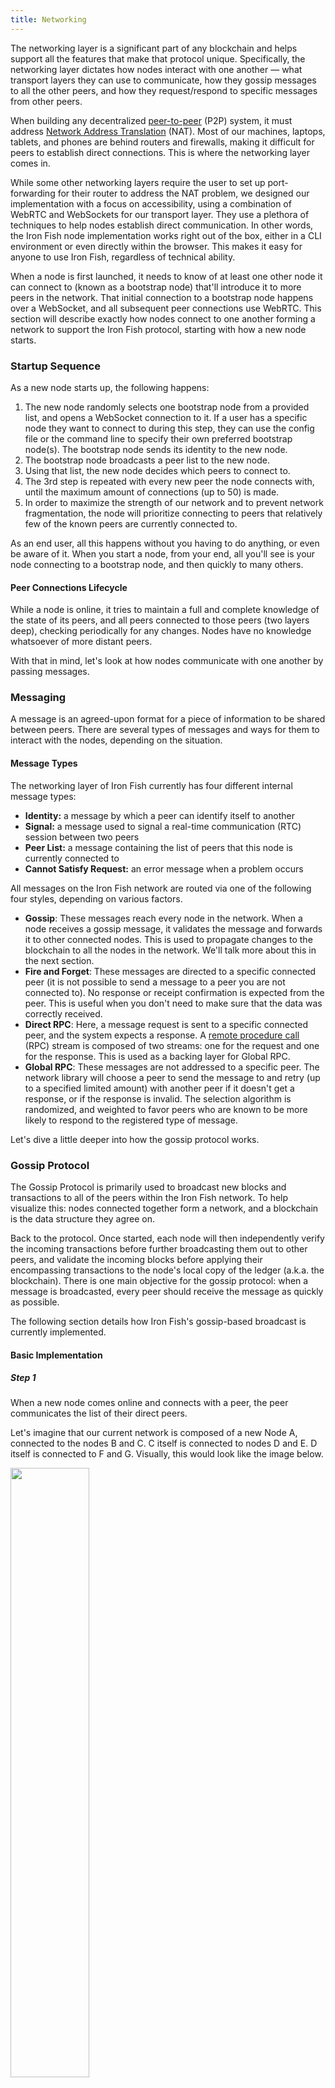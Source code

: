 ```yaml
---
title: Networking
---
```


The networking layer is a significant part of any blockchain and helps support all the features that make that protocol unique. Specifically, the networking layer dictates how nodes interact with one another — what transport layers they can use to communicate, how they gossip messages to all the other peers, and how they request/respond to specific messages from other peers.

When building any decentralized [peer-to-peer](https://en.wikipedia.org/wiki/Peer-to-peer) (P2P) system, it must address [Network Address Translation](https://docs.libp2p.io/concepts/nat/) (NAT). Most of our machines, laptops, tablets, and phones are behind routers and firewalls, making it difficult for peers to establish direct connections. This is where the networking layer comes in.

While some other networking layers require the user to set up port-forwarding for their router to address the NAT problem, we designed our implementation with a focus on accessibility, using a combination of WebRTC and WebSockets for our transport layer. They use a plethora of techniques to help nodes establish direct communication. In other words, the Iron Fish node implementation works right out of the box, either in a CLI environment or even directly within the browser. This makes it easy for anyone to use Iron Fish, regardless of technical ability.

When a node is first launched, it needs to know of at least one other node it can connect to (known as a bootstrap node) that'll introduce it to more peers in the network. That initial connection to a bootstrap node happens over a WebSocket, and all subsequent peer connections use WebRTC. This section will describe exactly how nodes connect to one another forming a network to support the Iron Fish protocol, starting with how a new node starts.

### Startup Sequence

As a new node starts up, the following happens:

1. The new node randomly selects one bootstrap node from a provided list, and opens a WebSocket connection to it. If a user has a specific node they want to connect to during this step, they can use the config file or the command line to specify their own preferred bootstrap node(s). The bootstrap node sends its identity to the new node.
2. The bootstrap node broadcasts a peer list to the new node.
3. Using that list, the new node decides which peers to connect to.
4. The 3rd step is repeated with every new peer the node connects with, until the maximum amount of connections (up to 50) is made.
5. In order to maximize the strength of our network and to prevent network fragmentation, the node will prioritize connecting to peers that relatively few of the known peers are currently connected to.

As an end user, all this happens without you having to do anything, or even be aware of it. When you start a node, from your end, all you'll see is your node connecting to a bootstrap node, and then quickly to many others.

#### Peer Connections Lifecycle

While a node is online, it tries to maintain a full and complete knowledge of the state of its peers, and all peers connected to those peers (two layers deep), checking periodically for any changes. Nodes have no knowledge whatsoever of more distant peers.

With that in mind, let's look at how nodes communicate with one another by passing messages.

### Messaging

A message is an agreed-upon format for a piece of information to be shared between peers. There are several types of messages and ways for them to interact with the nodes, depending on the situation.

#### Message Types

The networking layer of Iron Fish currently has four different internal message types:

- **Identity:** a message by which a peer can identify itself to another
- **Signal:** a message used to signal a real-time communication (RTC) session between two peers
- **Peer List:** a message containing the list of peers that this node is currently connected to
- **Cannot Satisfy Request:** an error message when a problem occurs

All messages on the Iron Fish network are routed via one of the following four styles, depending on various factors.

- **Gossip**: These messages reach every node in the network. When a node receives a gossip message, it validates the message and forwards it to other connected nodes. This is used to propagate changes to the blockchain to all the nodes in the network. We'll talk more about this in the next section.
- **Fire and Forget**: These messages are directed to a specific connected peer (it is not possible to send a message to a peer you are not connected to). No response or receipt confirmation is expected from the peer. This is useful when you don't need to make sure that the data was correctly received.
- **Direct RPC**: Here, a message request is sent to a specific connected peer, and the system expects a response. A [remote procedure call](https://www.geeksforgeeks.org/remote-procedure-call-rpc-in-operating-system/) (RPC) stream is composed of two streams: one for the request and one for the response. This is used as a backing layer for Global RPC.
- **Global RPC**: These messages are not addressed to a specific peer. The network library will choose a peer to send the message to and retry (up to a specified limited amount) with another peer if it doesn't get a response, or if the response is invalid. The selection algorithm is randomized, and weighted to favor peers who are known to be more likely to respond to the registered type of message.

Let's dive a little deeper into how the gossip protocol works.

### Gossip Protocol

The Gossip Protocol is primarily used to broadcast new blocks and transactions to all of the peers within the Iron Fish network. To help visualize this: nodes connected together form a network, and a blockchain is the data structure they agree on.

Back to the protocol. Once started, each node will then independently verify the incoming transactions before further broadcasting them out to other peers, and validate the incoming blocks before applying their encompassing transactions to the node's local copy of the ledger (a.k.a. the blockchain). There is one main objective for the gossip protocol: when a message is broadcasted, every peer should receive the message as quickly as possible.

The following section details how Iron Fish's gossip-based broadcast is currently implemented.

#### Basic Implementation

##### Step 1

When a new node comes online and connects with a peer, the peer communicates the list of their direct peers.

Let's imagine that our current network is composed of a new Node A, connected to the nodes B and C. C itself is connected to nodes D and E. D itself is connected to F and G. Visually, this would look like the image below.

<Img src ="/images/whitepaper/networking/nodes.svg" width="50%" role="presentation" />
<br />
<em>Visualization of how our example nodes are connected.</em>
<br />
<br />

Nodes are only aware of their direct neighbors, and their neighbor's neighbors. Node A will have no knowledge of Nodes beyond D and E.

Node A can now decide to connect to some of the peers, and will store a copy of each node peers list.

##### Step 2

When node A decides to broadcast a new message, it'll send out a Gossip-type message to all of its connected peers (in this example, C and B).

<Img src ="/images/whitepaper/networking/nodes2.svg" width="50%" role="presentation" />
<br />
<br />

Then, each subsequent node will broadcast the message to their other peers, until the entire network receives the message. In this example, C broadcasts the message to D and E. Then D broadcasts the message to F and G.

<Img src ="/images/whitepaper/networking/nodes3.svg" width="50%" role="presentation" />
<Img src ="/images/whitepaper/networking/nodes4.svg" width="50%" role="presentation" />

#### Optimization

To reduce network congestion, we implemented the following Gossip Protocol improvements.

##### Local history

In an effort to avoid an infinite broadcast of the same message, each node stores a set of all the gossiped messages it has seen. When a node receives a gossip-type message already in the set (meaning it was seen before), it ignores the message. The set that keeps track of these gossip-type messages is bound to a specific size and old ones are evicted in a first-in first-out order.

##### Neighbor cast

To avoid spamming the peers with duplicated messages, we implemented two other solutions:

- When Node A gossips a message to Node B, Node B does not send back the message to Node A.
- When Node A sends a message to Node B, Node B (knowing that A already took care of it) will avoid sending messages to any peer Nodes A and B are both connected to.

In the example below, Node A is connected to B, C, D, E, and stores a list of peers connections two levels deep.

When Node A gossips a message, the propagation happens in two steps:

1. Node A broadcasts to Nodes B, C, D, and E.
2. Node B forwards the message to G. It does not forward it to C and E because it knows that Node A is connected to them and already sent it. Node C forwards the message to H. Node D forwards to I and Node E to F.

<Img src ="/images/whitepaper/networking/nodes5.svg" width="100%" role="presentation" />

When Node F gossips a message, in this example, the propagation happens in four steps:

1. Node F broadcasts the message to Node E.
2. Node E forwards the message to both A and B.
3. Node B forward to G. It does not forward to A because it knows that E is connected to A. It does not forward to C, because it knows it is connected to A.
4. Node C and Node D both forward the message to H and I .

<Img src ="/images/whitepaper/networking/nodes6.svg" width="100%" role="presentation" />

##### Looking Forward

We are exploring how to improve the block propagation at the application level before the main net launch. Instead of sending the entire block, a node will first send a header of the block. The peer node can then verify that it didn't already receive it before requesting the data of the full block. We are also considering other implementations like [IBLTs](https://gist.github.com/gavinandresen/e20c3b5a1d4b97f79ac2) or [Minisketch](https://github.com/sipa/minisketch) to understand the pros and cons of each solution.
